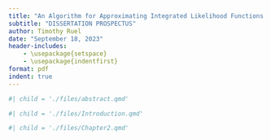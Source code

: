 ```yaml
---
title: "An Algorithm for Approximating Integrated Likelihood Functions with Applications in Meta-Analysis"
subtitle: "DISSERTATION PROSPECTUS"
author: Timothy Ruel
date: "September 18, 2023"
header-includes:
    - \usepackage{setspace}
    - \usepackage{indentfirst}
format: pdf
indent: true
---
```


\tableofcontents

\setlength{\parindent}{30pt}

<!-- Front matter: title page, copyright, and table of contents -->
```r
#| child = './files/abstract.qmd'
```

<!-- Beginning body of the prospectus -->
```r
#| child = './files/Introduction.qmd'
```

```r
#| child = './files/Chapter2.qmd'
```





